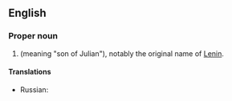 ==English==

===Proper noun===
{{en-proper noun}}

# {{surname|[[romanization]] of the {{etyl|ru}}|from=Russian|dot=}} {{term|Ульянов|lang=ru}} (meaning "son of Julian"), notably the original name of [[Lenin]].

====Translations====
{{trans-top|Russian surname}}
{{trans-mid}}
* Russian: {{t|ru|Ульянов|m|tr=Ul'jánov|sc=Cyrl}}
{{trans-bottom}}
